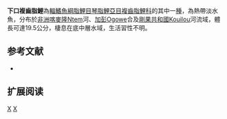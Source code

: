 {{Speciesbox 
| genus = Distichodus
| species = hypostomatus
| status = LC
| status_system = IUCN3.1
| authority =  [[Pellegrin|Pellegrin]], 1900
| synonyms = 
}}
'''下口複齒脂鯉'''為[[輻鰭魚綱|輻鰭魚綱]][[脂鯉目|脂鯉目]][[琴脂鯉亞目|琴脂鯉亞目]][[複齒脂鯉科|複齒脂鯉科]]的其中一[[種|種]]，為熱帶淡水魚，分布於[[非洲|非洲]][[喀麥隆|喀麥隆]]Ntem河、[[加彭|加彭]]Ogowe合及[[剛果共和國|剛果共和國]]Kouilou河流域，體長可達19.5公分，棲息在底中層水域，生活習性不明。

==参考文献==
{{refbegin}}
*{{FishBase_species|genus=Distichodus|species=hypostomatus|year=2014|month=1}}
{{refend}}

== 扩展阅读 ==
{{refbegin}}
{{wikispecies-inline|Distichodus hypostomatus|下口複齒脂鯉}}
{{refend}}

{{Taxonbar|from=Q6421577}}

[[Category:IUCN红色名录无危物种|X]]
[[Category:複齒脂鯉屬|X]]


{{魚類小作品}}